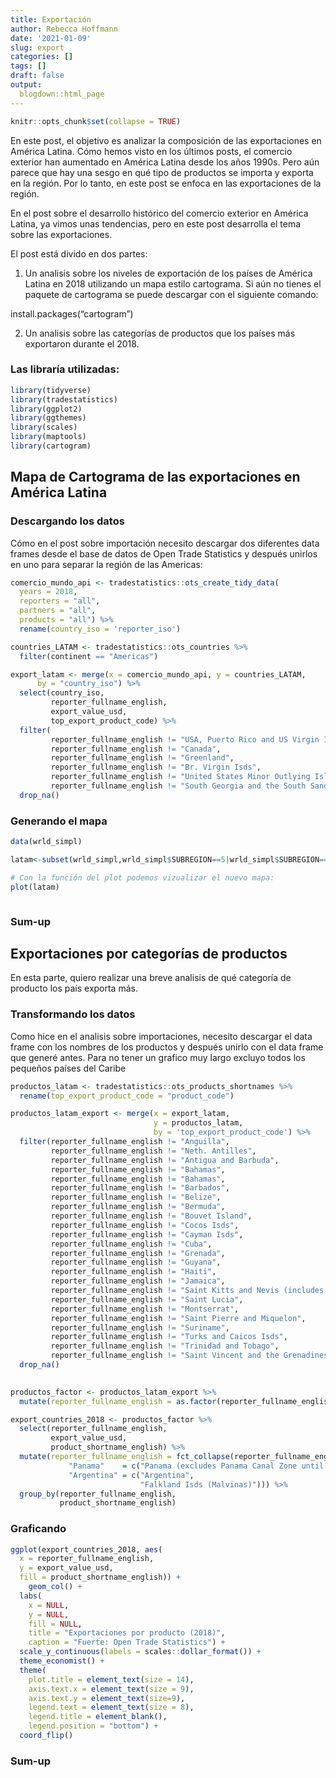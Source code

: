 ```yaml
---
title: Exportación
author: Rebecca Hoffmann
date: '2021-01-09'
slug: export
categories: []
tags: []
draft: false
output:
  blogdown::html_page
---
```


```r
knitr::opts_chunk$set(collapse = TRUE)
```
En este post, el objetivo es analizar la composición de las exportaciones en América Latina. Cómo hemos visto en los últimos posts, el comercio exterior han aumentado en América Latina desde los años 1990s. Pero aún parece que hay una sesgo en qué tipo de productos se importa y exporta en la región. Por lo tanto, en este post se enfoca en las exportaciones de la región.

En el post sobre el desarrollo histórico del comercio exterior en América Latina, ya vimos unas tendencias, pero en este post desarrolla el tema sobre las exportaciones. 

El post está divido en dos partes:

(1) Un analisis sobre los niveles de exportación de los países de América Latina en 2018 utilizando un mapa estilo cartograma. Si aún no tienes el paquete de cartograma se puede descargar con el siguiente comando:

install.packages("cartogram")

(2) Un analisis sobre las categorías de productos que los países más exportaron durante el 2018.

### Las libraría utilizadas:

```r
library(tidyverse)
library(tradestatistics)
library(ggplot2)
library(ggthemes)
library(scales)
library(maptools)
library(cartogram)
```

## Mapa de Cartograma de las exportaciones en América Latina

### Descargando los datos
Cómo en el post sobre importación necesito descargar dos diferentes data frames desde el base de datos de Open Trade Statistics y después unirlos en uno para separar la región de las Americas:
```r
comercio_mundo_api <- tradestatistics::ots_create_tidy_data(
  years = 2018, 
  reporters = "all", 
  partners = "all", 
  products = "all") %>%
  rename(country_iso = 'reporter_iso')

countries_LATAM <- tradestatistics::ots_countries %>%
  filter(continent == "Americas") 

export_latam <- merge(x = comercio_mundo_api, y = countries_LATAM,
      by = "country_iso") %>%
  select(country_iso,
         reporter_fullname_english,
         export_value_usd,
         top_export_product_code) %>%
  filter(
         reporter_fullname_english != "USA, Puerto Rico and US Virgin Islands (excludes Virgin Islands until 1981)",
         reporter_fullname_english != "Canada",
         reporter_fullname_english != "Greenland",
         reporter_fullname_english != "Br. Virgin Isds",
         reporter_fullname_english != "United States Minor Outlying Islands",
         reporter_fullname_english != "South Georgia and the South Sandwich Islands") %>% # Saco los países no correspondiendo a América Latina
  drop_na()

```

### Generando el mapa

```r
data(wrld_simpl)

latam<-subset(wrld_simpl,wrld_simpl$SUBREGION==5|wrld_simpl$SUBREGION==13) # Eligo el subset de América de Sur y América Central

# Con la función del plot podemos vizualizar el nuevo mapa:
plot(latam)

```

```r

```
### Sum-up


## Exportaciones por categorías de productos
En esta parte, quiero realizar una breve analisis de qué categoría de producto los país exporta más.

### Transformando los datos
Como hice en el analisis sobre importaciones, necesito descargar el data frame con los nombres de los productos y después unirlo con el data frame que generé antes. Para no tener un grafico muy largo excluyo todos los pequeños países del Caribe

```r
productos_latam <- tradestatistics::ots_products_shortnames %>%
  rename(top_export_product_code = "product_code")

productos_latam_export <- merge(x = export_latam, 
                                y = productos_latam, 
                                by = 'top_export_product_code') %>%
  filter(reporter_fullname_english != "Anguilla",
         reporter_fullname_english != "Neth. Antilles",
         reporter_fullname_english != "Antigua and Barbuda",
         reporter_fullname_english != "Bahamas",
         reporter_fullname_english != "Bahamas",
         reporter_fullname_english != "Barbados",
         reporter_fullname_english != "Belize",
         reporter_fullname_english != "Bermuda",
         reporter_fullname_english != "Bouvet Island",
         reporter_fullname_english != "Cocos Isds",
         reporter_fullname_english != "Cayman Isds",
         reporter_fullname_english != "Cuba",
         reporter_fullname_english != "Grenada",
         reporter_fullname_english != "Guyana",
         reporter_fullname_english != "Haiti",
         reporter_fullname_english != "Jamaica",
         reporter_fullname_english != "Saint Kitts and Nevis (includes Anguilla until 1981)",
         reporter_fullname_english != "Saint Lucia",
         reporter_fullname_english != "Montserrat",
         reporter_fullname_english != "Saint Pierre and Miquelon",
         reporter_fullname_english != "Suriname",
         reporter_fullname_english != "Turks and Caicos Isds",
         reporter_fullname_english != "Trinidad and Tobago",
         reporter_fullname_english != "Saint Vincent and the Grenadines") %>%
  drop_na()
 
```


```r
productos_factor <- productos_latam_export %>%
  mutate(reporter_fullname_english = as.factor(reporter_fullname_english))
```

```r
  
export_countries_2018 <- productos_factor %>%
  select(reporter_fullname_english,
         export_value_usd,
         product_shortname_english) %>%
  mutate(reporter_fullname_english = fct_collapse(reporter_fullname_english,
             "Panama"    = c("Panama (excludes Panama Canal Zone until 1978)"),
             "Argentina" = c("Argentina", 
                             "Falkland Isds (Malvinas)"))) %>%
  group_by(reporter_fullname_english,
           product_shortname_english)

```

### Graficando
```r
ggplot(export_countries_2018, aes(
  x = reporter_fullname_english,
  y = export_value_usd,
  fill = product_shortname_english)) +
    geom_col() +
  labs(
    x = NULL,
    y = NULL,
    fill = NULL,
    title = "Exportaciones por producto (2018)",
    caption = "Fuerte: Open Trade Statistics") +
  scale_y_continuous(labels = scales::dollar_format()) +
  theme_economist() +
  theme(
    plot.title = element_text(size = 14),
    axis.text.x = element_text(size = 9),
    axis.text.y = element_text(size=9),
    legend.text = element_text(size = 8),
    legend.title = element_blank(),
    legend.position = "bottom") +
  coord_flip()

```
### Sum-up
